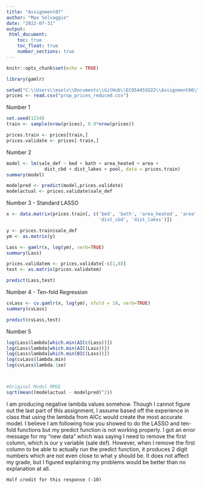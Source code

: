 ```yaml
---
title: "Assignment07"
author: "Max Selvaggio"
date: "2022-07-31"
output:
 html_document:
    toc: true
    toc_float: true
    number_sections: true
---
```


```r
knitr::opts_chunk$set(echo = TRUE)
```


```r
library(gamlr)

```


```r
setwd("C:\\Users\\mselv\\Documents\\GitHub\\ECO5445SU22\\Assignment06\\data")
prices <- read.csv("prop_prices_reduced.csv")

```

Number 1

```r
set.seed(1234)
train <- sample(nrow(prices), 0.9*nrow(prices))

prices.train <- prices[train,]
prices.validate <- prices[-train,]
```

Number 2

```r
model <- lm(sale_def ~ bed + bath + area_heated + area + 
              dist_cbd + dist_lakes + pool, data = prices.train)
summary(model)

modelpred <- predict(model,prices.validate)
modelactual <- prices.validate$sale_def

```

Number 3 - Standard LASSO

```r
x <- data.matrix(prices.train[, c('bed', 'bath', 'area_heated', 'area', 
                                  'dist_cbd', 'dist_lakes')])

y <- prices.train$sale_def
ym <- as.matrix(y)

Lass <- gamlr(x, log(ym), verb=TRUE)
summary(Lass)

prices.validatem <- prices.validate[-c(1,8)]
test <- as.matrix(prices.validatem)

predict(Lass,test)
```

Number 4 - Ten-fold Regression

```r
cvLass <- cv.gamlr(x, log(ym), nfold = 10, verb=TRUE)
summary(cvLass)

predict(cvLass,test)
```

Number 5

```r
log(Lass$lambda[which.min(AICc(Lass))])
log(Lass$lambda[which.min(AIC(Lass))])
log(Lass$lambda[which.min(BIC(Lass))])
log(cvLass$lambda.min)
log(cvLass$lambda.1se)



#Original Model RMSE
sqrt(mean((modelactual - modelpred)^2))


```

I am producing negative lambda values somehow. Though I cannot figure out the last part of this assignment, 
I assume based off the experience in class that using the lambda from AICc would create the most accurate
model. I believe I am following how you showed to do the LASSO and ten-fold  functions but my predict
function is not working properly. I got an error message for my "new data" which was saying I need to remove
the first column, which is our y variable (sale def). However, when I remove the first column to be able to
actually run the predict function, it produces 2 digit numbers which are not even close to what y should be.
It does not affect my grade, but I figured explaining my problems would be better than no explanation at all. 

`Half credit for this response (-10)`
